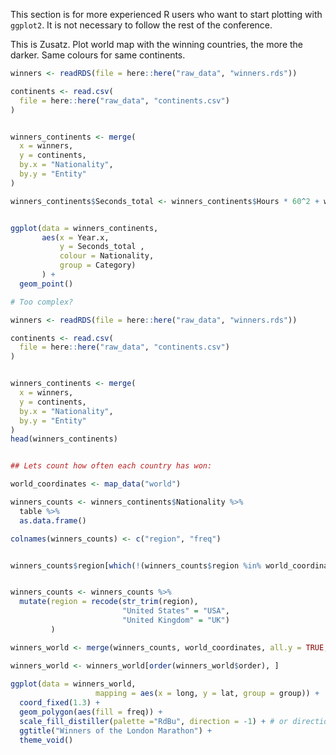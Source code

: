 This section is for more experienced R users who want to start plotting with `ggplot2`. It is not necessary to follow the rest of the conference.

This is Zusatz. Plot world map with the winning countries, the more the darker. Same colours for same continents.






```r
winners <- readRDS(file = here::here("raw_data", "winners.rds"))

continents <- read.csv(
  file = here::here("raw_data", "continents.csv")
)


winners_continents <- merge(
  x = winners,
  y = continents,
  by.x = "Nationality",
  by.y = "Entity"
)

winners_continents$Seconds_total <- winners_continents$Hours * 60^2 + winners_continents$Minutes * 60 + winners_continents$Seconds


ggplot(data = winners_continents, 
       aes(x = Year.x, 
           y = Seconds_total ,
           colour = Nationality, 
           group = Category)
       ) +
  geom_point()

```




```r
# Too complex?

winners <- readRDS(file = here::here("raw_data", "winners.rds"))

continents <- read.csv(
  file = here::here("raw_data", "continents.csv")
)


winners_continents <- merge(
  x = winners,
  y = continents,
  by.x = "Nationality",
  by.y = "Entity"
)
head(winners_continents)


## Lets count how often each country has won:

world_coordinates <- map_data("world")

winners_counts <- winners_continents$Nationality %>%
  table %>%
  as.data.frame() 

colnames(winners_counts) <- c("region", "freq")


winners_counts$region[which(!(winners_counts$region %in% world_coordinates$region))]


winners_counts <- winners_counts %>%
  mutate(region = recode(str_trim(region), 
                         "United States" = "USA", 
                         "United Kingdom" = "UK")
         )

winners_world <- merge(winners_counts, world_coordinates, all.y = TRUE, all.x = FALSE) 

winners_world <- winners_world[order(winners_world$order), ]
  
ggplot(data = winners_world, 
                   mapping = aes(x = long, y = lat, group = group)) + 
  coord_fixed(1.3) +
  geom_polygon(aes(fill = freq)) +
  scale_fill_distiller(palette ="RdBu", direction = -1) + # or direction=1
  ggtitle("Winners of the London Marathon") +
  theme_void()



```